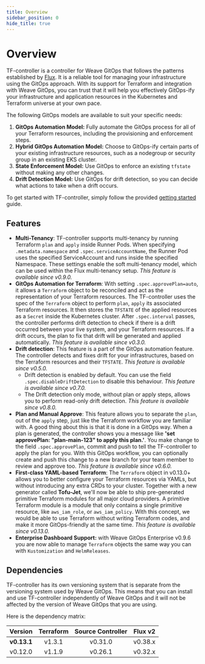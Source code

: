 ```yaml
---
title: Overview
sidebar_position: 0
hide_title: true
---
```


# Overview

TF-controller is a controller for Weave GitOps that follows the patterns established
by [Flux](https://fluxcd.io). It is a reliable tool for managing your infrastructure using the GitOps approach.
With its support for Terraform and integration with Weave GitOps,
you can trust that it will help you effectively GitOps-ify your infrastructure and application
resources in the Kubernetes and Terraform universe at your own pace.

The following GitOps models are available to suit your specific needs:

  1. **GitOps Automation Model:** Fully automate the GitOps process for all of your Terraform resources, including the provisioning and enforcement steps.
  2. **Hybrid GitOps Automation Model:** Choose to GitOps-ify certain parts of your existing infrastructure resources, such as a nodegroup or security group in an existing EKS cluster.
  3. **State Enforcement Model:** Use GitOps to enforce an existing `tfstate` without making any other changes.
  4. **Drift Detection Model:** Use GitOps for drift detection, so you can decide what actions to take when a drift occurs.

To get started with TF-controller, simply follow the provided [getting started](../get-started) guide.

## Features

  * **Multi-Tenancy**: TF-controller supports multi-tenancy by running Terraform `plan` and `apply` inside Runner Pods.
    When specifying `.metadata.namespace` and `.spec.serviceAccountName`, the Runner Pod uses the specified ServiceAccount
    and runs inside the specified Namespace. These settings enable the soft multi-tenancy model, which can be used within
    the Flux multi-tenancy setup. _This feature is available since v0.9.0._
  * **GitOps Automation for Terraform**: With setting `.spec.approvePlan=auto`, it allows a `Terraform` object
    to be reconciled and act as the representation of your Terraform resources. The TF-controller uses the spec of
    the `Terraform` object to perform `plan`, `apply` its associated Terraform resources. It then stores
    the `TFSTATE` of the applied resources as a `Secret` inside the Kubernetes cluster. After `.spec.interval` passes,
    the controller performs drift detection to check if there is a drift occurred between your live system,
    and your Terraform resources. If a drift occurs, the plan to fix that drift will be generated and applied automatically.
    _This feature is available since v0.3.0._
  * **Drift detection**: This feature is a part of the GitOps automation feature. The controller detects and fixes drift
    for your infrastructures, based on the Terraform resources and their `TFSTATE`. _This feature is available since v0.5.0._
    * Drift detection is enabled by default. You can use the field `.spec.disableDriftDetection` to disable this behaviour.
      _This feature is available since v0.7.0._
    * The Drift detection only mode, without plan or apply steps, allows you to perform read-only drift detection.
      _This feature is available since v0.8.0._
  * **Plan and Manual Approve**: This feature allows you to separate the `plan`, out of the `apply` step, just like
    the Terraform workflow you are familiar with. A good thing about this is that it is done in a GitOps way. When a plan
    is generated, the controller shows you a message like **'set approvePlan: "plan-main-123" to apply this plan.'**.
    You make change to the field `.spec.approvePlan`, commit and push to tell the TF-controller to apply the plan for you.
    With this GitOps workflow, you can optionally create and push this change to a new branch for your team member to
    review and approve too. _This feature is available since v0.6.0._
  * **First-class YAML-based Terraform**: The `Terraform` object in v0.13.0+ allows you to better configure your
    Terraform resources via YAMLs, but without introducing any extra CRDs to your cluster. Together with a new generator
    called **Tofu-Jet**, we'll now be able to ship pre-generated primitive Terraform modules for all major cloud providers.
    A primitive Terraform module is a module that only contains a single primitive resource, like `aws_iam_role`, or `aws_iam_policy`.
    With this concept, we would be able to use Terraform without writing Terraform codes, and make it more GitOps-friendly at the same time.
    _This feature is available since v0.13.0._
  * **Enterprise Dashboard Support:** with Weave GitOps Enterprise v0.9.6 you are now able to manage `Terraform` objects the same way you can
    with `Kustomization` and `HelmReleases`.

## Dependencies

TF-controller has its own versioning system that is separate from the versioning system used by Weave GitOps.
This means that you can install and use TF-controller independently of Weave GitOps and it will not be affected
by the version of Weave GitOps that you are using.

Here is the dependency matrix:

|   Version   | Terraform | Source Controller | Flux v2 |
|:-----------:|:---------:|:-----------------:|:-------:|
| **v0.13.1** |  v1.3.1   |      v0.31.0      | v0.38.x |
|   v0.12.0   |  v1.1.9   |      v0.26.1      | v0.32.x |
